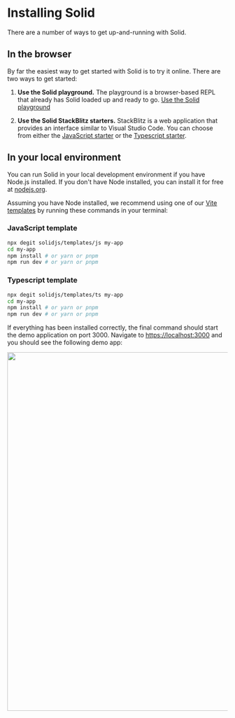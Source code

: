 
<title>Installing Solid</title>

# Installing Solid

There are a number of ways to get up-and-running with Solid.

## In the browser

By far the easiest way to get started with Solid is to try it online. There are two ways to get started:

1. **Use the Solid playground.** The playground is a browser-based REPL that already has Solid loaded up and ready to go. [Use the Solid playground](https://playground.solidjs.com/)

2. **Use the Solid StackBlitz starters.** StackBlitz is a web application that provides an interface similar to Visual Studio Code. You can choose from either the [JavaScript starter](https://stackblitz.com/edit/vitejs-vite-byctbg?file=src/App.jsx) or the [Typescript starter](https://stackblitz.com/edit/vitejs-vite-vgroct?file=src/App.tsx).

## In your local environment

You can run Solid in your local development environment if you have Node.js installed. If you don't have Node installed, you can install it for free at [nodejs.org](https://nodejs.org).

Assuming you have Node installed, we recommend using one of our [Vite templates](https://github.com/solidjs/templates) by running these commands in your terminal:

### JavaScript template

```bash
npx degit solidjs/templates/js my-app
cd my-app
npm install # or yarn or pnpm
npm run dev # or yarn or pnpm
```

### Typescript template

```bash
npx degit solidjs/templates/ts my-app
cd my-app
npm install # or yarn or pnpm
npm run dev # or yarn or pnpm
```

If everything has been installed correctly, the final command should start the demo application on port 3000. Navigate to [https://localhost:3000](https://localhost:3000) and you should see the following demo app:

<img src="/solid-start-app.png" width="820" />

<NextSection
  title="Building UI with Components"
  href="../building-ui-with-components"
/>
